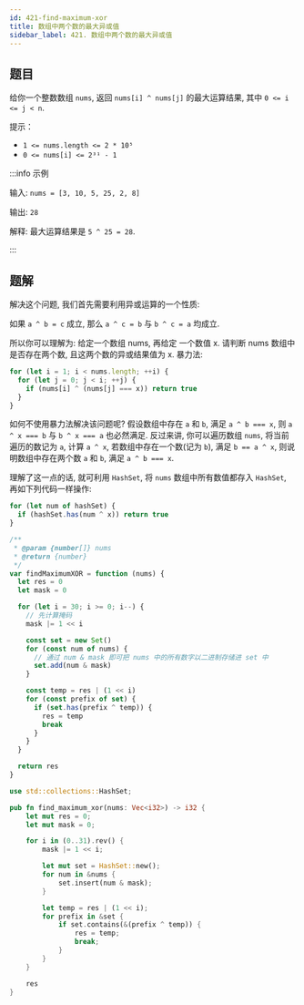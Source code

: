 ```yaml
---
id: 421-find-maximum-xor
title: 数组中两个数的最大异或值
sidebar_label: 421. 数组中两个数的最大异或值
---
```


## 题目

给你一个整数数组 `nums`, 返回 `nums[i] ^ nums[j]` 的最大运算结果, 其中 `0 <= i <= j < n`.

提示：

- `1 <= nums.length <= 2 * 10⁵`
- `0 <= nums[i] <= 2³¹ - 1`

:::info 示例

输入: `nums = [3, 10, 5, 25, 2, 8]`

输出: `28`

解释: 最大运算结果是 `5 ^ 25 = 28`.

:::

## 题解

解决这个问题, 我们首先需要利用异或运算的一个性质:

如果 `a ^ b = c` 成立, 那么 `a ^ c = b` 与 `b ^ c = a` 均成立.

所以你可以理解为: 给定一个数组 nums, 再给定 一个数值 x. 请判断 nums 数组中是否存在两个数, 且这两个数的异或结果值为 x. 暴力法:

```ts
for (let i = 1; i < nums.length; ++i) {
  for (let j = 0; j < i; ++j) {
    if (nums[i] ^ (nums[j] === x)) return true
  }
}
```

如何不使用暴力法解决该问题呢? 假设数组中存在 `a` 和 `b`, 满足 `a ^ b === x`, 则 `a ^ x === b` 与 `b ^ x === a` 也必然满足.
反过来讲, 你可以遍历数组 `nums`, 将当前遍历的数记为 `a`, 计算 `a ^ x`, 若数组中存在一个数(记为 `b`), 满足 `b == a ^ x`, 则说明数组中存在两个数 `a` 和 `b`, 满足 `a ^ b === x`.

理解了这一点的话, 就可利用 `HashSet`, 将 `nums` 数组中所有数值都存入 `HashSet`, 再如下列代码一样操作:

```ts
for (let num of hashSet) {
  if (hashSet.has(num ^ x)) return true
}
```


<Tabs>
  <TabItem value="JavaScript" label="JavaScript" default>

```ts
/**
 * @param {number[]} nums
 * @return {number}
 */
var findMaximumXOR = function (nums) {
  let res = 0
  let mask = 0

  for (let i = 30; i >= 0; i--) {
    // 先计算掩码
    mask |= 1 << i

    const set = new Set()
    for (const num of nums) {
      // 通过 num & mask 即可把 nums 中的所有数字以二进制存储进 set 中
      set.add(num & mask)
    }

    const temp = res | (1 << i)
    for (const prefix of set) {
      if (set.has(prefix ^ temp)) {
        res = temp
        break
      }
    }
  }

  return res
}
```

</TabItem>
<TabItem value="Rust" label="Rust">

```rust
use std::collections::HashSet;

pub fn find_maximum_xor(nums: Vec<i32>) -> i32 {
    let mut res = 0;
    let mut mask = 0;

    for i in (0..31).rev() {
        mask |= 1 << i;

        let mut set = HashSet::new();
        for num in &nums {
            set.insert(num & mask);
        }

        let temp = res | (1 << i);
        for prefix in &set {
            if set.contains(&(prefix ^ temp)) {
                res = temp;
                break;
            }
        }
    }

    res
}

```

</TabItem>
</Tabs>
